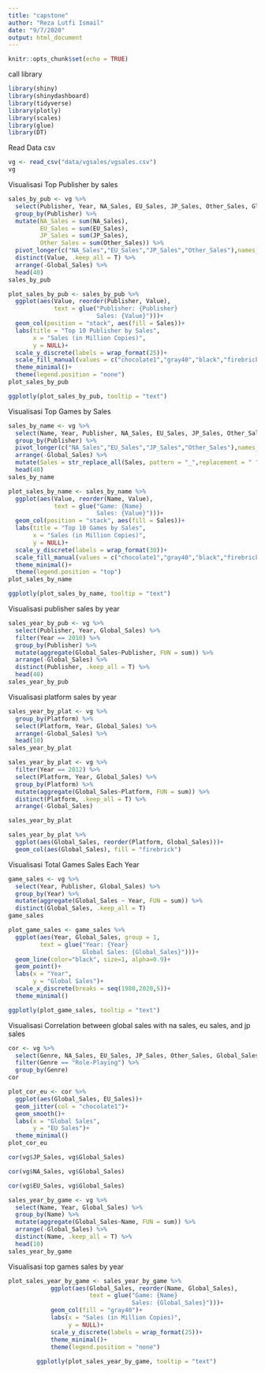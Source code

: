 ---
title: "capstone"
author: "Reza Lutfi Ismail"
date: "9/7/2020"
output: html_document
---

```{r setup, include=FALSE}
knitr::opts_chunk$set(echo = TRUE)
```

call library 

```{r}
library(shiny)
library(shinydashboard)
library(tidyverse)
library(plotly)
library(scales)
library(glue)
library(DT)
```

Read Data csv

```{r}
vg <- read_csv("data/vgsales/vgsales.csv")
vg
```

Visualisasi Top Publisher by sales

```{r}
sales_by_pub <- vg %>% 
  select(Publisher, Year, NA_Sales, EU_Sales, JP_Sales, Other_Sales, Global_Sales) %>%
  group_by(Publisher) %>% 
  mutate(NA_Sales = sum(NA_Sales),
         EU_Sales = sum(EU_Sales),
         JP_Sales = sum(JP_Sales),
         Other_Sales = sum(Other_Sales)) %>% 
  pivot_longer(c("NA_Sales","EU_Sales","JP_Sales","Other_Sales"),names_to = "Sales",values_to = "Value") %>% 
  distinct(Value, .keep_all = T) %>% 
  arrange(-Global_Sales) %>%  
  head(40)
sales_by_pub
```

```{r}
plot_sales_by_pub <- sales_by_pub %>% 
  ggplot(aes(Value, reorder(Publisher, Value),
             text = glue("Publisher: {Publisher}
                         Sales: {Value}")))+
  geom_col(position = "stack", aes(fill = Sales))+
  labs(title = "Top 10 Publisher by Sales",
       x = "Sales (in Million Copies)",
       y = NULL)+
  scale_y_discrete(labels = wrap_format(25))+
  scale_fill_manual(values = c("chocolate1","gray40","black","firebrick"))+
  theme_minimal()+
  theme(legend.position = "none")
plot_sales_by_pub
```

```{r}
ggplotly(plot_sales_by_pub, tooltip = "text")
```
Visualisasi Top Games by Sales

```{r}
sales_by_name <- vg %>% 
  select(Name, Year, Publisher, NA_Sales, EU_Sales, JP_Sales, Other_Sales, Global_Sales) %>%
  group_by(Publisher) %>% 
  pivot_longer(c("NA_Sales","EU_Sales","JP_Sales","Other_Sales"),names_to = "Sales",values_to = "Value") %>% 
  arrange(-Global_Sales) %>% 
  mutate(Sales = str_replace_all(Sales, pattern = "_",replacement = " ")) %>% 
  head(40)
sales_by_name
```


```{r}
plot_sales_by_name <- sales_by_name %>% 
  ggplot(aes(Value, reorder(Name, Value),
             text = glue("Game: {Name}
                         Sales: {Value}")))+
  geom_col(position = "stack", aes(fill = Sales))+
  labs(title = "Top 10 Games by Sales",
       x = "Sales (in Million Copies)",
       y = NULL)+
  scale_y_discrete(labels = wrap_format(30))+
  scale_fill_manual(values = c("chocolate1","gray40","black","firebrick"))+
  theme_minimal()+
  theme(legend.position = "top")
plot_sales_by_name
```


```{r}
ggplotly(plot_sales_by_name, tooltip = "text")
```
Visualisasi publisher sales by year

```{r}
sales_year_by_pub <- vg %>% 
  select(Publisher, Year, Global_Sales) %>%
  filter(Year == 2010) %>% 
  group_by(Publisher) %>% 
  mutate(aggregate(Global_Sales~Publisher, FUN = sum)) %>%  
  arrange(-Global_Sales) %>%  
  distinct(Publisher, .keep_all = T) %>% 
  head(40)
sales_year_by_pub
```

Visualisasi platform sales by year

```{r}
sales_year_by_plat <- vg %>% 
  group_by(Platform) %>% 
  select(Platform, Year, Global_Sales) %>% 
  arrange(-Global_Sales) %>% 
  head(10)
sales_year_by_plat
```

```{r}

sales_year_by_plat <- vg %>% 
  filter(Year == 2012) %>% 
  select(Platform, Year, Global_Sales) %>%
  group_by(Platform) %>% 
  mutate(aggregate(Global_Sales~Platform, FUN = sum)) %>% 
  distinct(Platform, .keep_all = T) %>% 
  arrange(-Global_Sales)

sales_year_by_plat
```

```{r}
sales_year_by_plat %>% 
  ggplot(aes(Global_Sales, reorder(Platform, Global_Sales)))+
  geom_col(aes(Global_Sales), fill = "firebrick")
```

Visualisasi Total Games Sales Each Year

```{r}
game_sales <- vg %>% 
  select(Year, Publisher, Global_Sales) %>% 
  group_by(Year) %>% 
  mutate(aggregate(Global_Sales ~ Year, FUN = sum)) %>% 
  distinct(Global_Sales, .keep_all = T)
game_sales
```

```{r}
plot_game_sales <- game_sales %>%
  ggplot(aes(Year, Global_Sales, group = 1,
         text = glue("Year: {Year}
                     Global Sales: {Global_Sales}")))+
  geom_line(color="black", size=1, alpha=0.9)+
  geom_point()+
  labs(x = "Year",
       y = "Global Sales")+
  scale_x_discrete(breaks = seq(1980,2020,5))+
  theme_minimal()
```


```{r}
ggplotly(plot_game_sales, tooltip = "text")
```


Visualisasi Correlation between global sales with na sales, eu sales, and jp sales


```{r}
cor <- vg %>% 
  select(Genre, NA_Sales, EU_Sales, JP_Sales, Other_Sales, Global_Sales) %>% 
  filter(Genre == "Role-Playing") %>% 
  group_by(Genre)
cor
```


```{r}
plot_cor_eu <- cor %>% 
  ggplot(aes(Global_Sales, EU_Sales))+
  geom_jitter(col = "chocolate1")+
  geom_smooth()+
  labs(x = "Global Sales",
       y = "EU Sales")+
  theme_minimal()
plot_cor_eu
```
```{r}
cor(vg$JP_Sales, vg$Global_Sales)
```

```{r}
cor(vg$NA_Sales, vg$Global_Sales)
```
```{r}
cor(vg$EU_Sales, vg$Global_Sales)
```
```{r}
sales_year_by_game <- vg %>% 
  select(Name, Year, Global_Sales) %>%
  group_by(Name) %>% 
  mutate(aggregate(Global_Sales~Name, FUN = sum)) %>% 
  arrange(-Global_Sales) %>% 
  distinct(Name, .keep_all = T) %>% 
  head(10)
sales_year_by_game
```

Visualisasi top games sales by year

```{r}
plot_sales_year_by_game <- sales_year_by_game %>% 
            ggplot(aes(Global_Sales, reorder(Name, Global_Sales),
                       text = glue("Game: {Name}
                                   Sales: {Global_Sales}")))+
            geom_col(fill = "gray40")+
            labs(x = "Sales (in Million Copies)",
                 y = NULL)+
            scale_y_discrete(labels = wrap_format(25))+
            theme_minimal()+
            theme(legend.position = "none")
    
        ggplotly(plot_sales_year_by_game, tooltip = "text")
```



